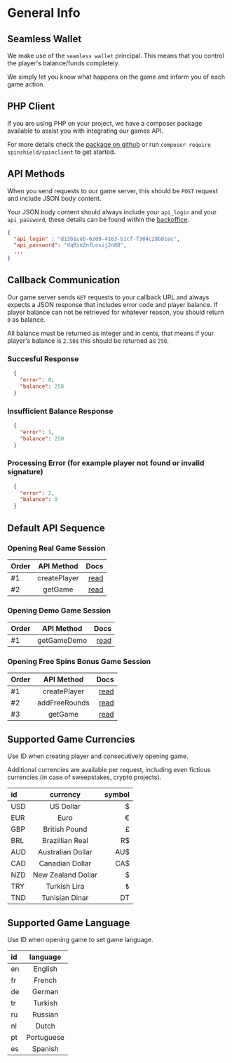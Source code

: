 #  General Info

## Seamless Wallet
We make use of the `seamless wallet` principal. This means that you control the player's balance/funds completely. 

We simply let you know what happens on the game and inform you of each game action.

## PHP Client
If you are using PHP on your project, we have a composer package available to assist you with integrating our games API.

For more details check the [package on github](https://github.com/spinshield/spinclient) or run `composer require spinshield/spinclient` to get started.

## API Methods
When you send requests to our game server, this should be `POST` request and include JSON body content.

Your JSON body content should always include your `api_login` and your `api_password`, these details can be found within the [backoffice](/2-backoffice).

```json
{
  "api_login" : "d13b1ceb-6209-4163-b1cf-f304c28b81ec",
  "api_password": "dqRin2nfLosij2n88",
  ...
}
```

## Callback Communication
Our game server sends `GET` requests to your callback URL and always expects a JSON response that includes error code and player balance. If player balance can not be retrieved for whatever reason, you should return `0` as balance.

All balance must be returned as integer and in cents, that means if your player's balance is `2.50$` this should be returned as `250`.

### Succesful Response
```json
  {
    "error": 0,
    "balance": 250
  }
```

### Insufficient Balance Response
```json
  {
    "error": 1,
    "balance": 250
  }
```

### Processing Error (for example player not found or invalid signature)
```json
  {
    "error": 2,
    "balance": 0
  }
```

## Default API Sequence
### Opening Real Game Session
| Order        | API Method |   Docs |
| :------------ | :---------: | ----------: |
| #1        |    createPlayer    | [read](/api-methods/create-player) |
| #2        |    getGame    | [read](/api-methods/get-game) |

### Opening Demo Game Session
| Order        | API Method |   Docs |
| :------------ | :---------: | ----------: |
| #1        |    getGameDemo    | [read](/api-methods/get-game-demo) |

### Opening Free Spins Bonus Game Session
| Order        | API Method |   Docs |
| :------------ | :---------: | ----------: |
| #1        |    createPlayer    | [read](/api-methods/create-player) |
| #2        |    addFreeRounds    | [read](/api-methods/add-freerounds) |
| #3        |    getGame    | [read](/api-methods/get-game) |


## Supported Game Currencies
Use ID when creating player and consecutively opening game.

Additional currencies are available per request, including even fictious currencies (in case of sweepstakes, crypto projects).

| id        | currency | symbol |
| :------------ | :---------: | ----------: |
| USD        |    US Dollar    | $ |
| EUR        |    Euro    | € |
| GBP        |    British Pound    | £ |
| BRL        |    Brazillian Real  | R$ |
| AUD        |    Australian Dollar   | AU$ |
| CAD        |    Canadian Dollar   | CA$ |
| NZD        |    New Zealand Dollar   | $ |
| TRY        |    Turkish Lira   | ₺ |
| TND        |    Tunisian Dinar   | DT |


## Supported Game Language
Use ID when opening game to set game language.

| id        | language |
| :------------ | :---------: | 
| en        |    English    |
| fr        |    French    |
| de        |    German    |
| tr        |    Turkish    |
| ru        |    Russian    |
| nl        |    Dutch    |
| pt        |    Portuguese    |
| es        |    Spanish    |

